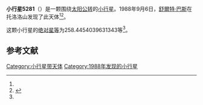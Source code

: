 {{Infobox planet
| bgcolour = #FFFFC0
| name = 5281 Lindstrom
| symbol = 
| image = 
| caption = 
| discovery = yes
| discovery_ref = 
| discoverer = [[舒爾特·巴斯|舒爾特·巴斯]]
| discovery_site = [[托洛洛山|托洛洛山]] 
| discovered = 1988年9月6日
| designations = yes
| mp_name = 
| named_after = 
| alt_names = 1988 SO1/ 1968 YE / 1990 AB1 / 1991 EP
| mp_category = [[主带小行星|主带小行星]]
| orbit_ref = <ref name="a">[http://ssd.jpl.nasa.gov/sbdb.cgi?sstr=5281 5281 Lindstrom] {{Wayback|url=http://ssd.jpl.nasa.gov/sbdb.cgi?sstr=5281 |date=20140817102836 }}，小行星數據庫瀏覽器（JPL Small-Body Database Browser）－[[美国国家航空航天局|美国国家航空航天局]]喷气推进实验室</ref>
| epoch = 2456400.5 (2013年4月18日更新)
| aphelion = {{convert|3.369464285758143|AU|km|3|abbr=on|lk=out}}
| perihelion = {{convert|2.660041473182842|AU|km|3|abbr=on}}
| semimajor = {{convert|3.014752879470493|AU|km|3|abbr=on}}
| eccentricity = 0.117658535
| period = 1911.947685 [[日|日]]<br />5.23[[儒略年|儒略年]]
| avg_speed = 
| inclination = 11.08919539001695
| asc_node = 121.53571997
| mean_anomaly = 
| arg_peri = 258.4454039631343
| satellites = 
| physical_characteristics = yes
| dimensions = 
| mass = 
| density = 
| surface_grav = 
| escape_velocity = 
| sidereal_day = 
| axial_tilt = 
| pole_ecliptic_lat = 
| pole_ecliptic_lon = 
| albedo = 
| temperatures= 
| temp_name1 = 
| mean_temp_1 = 
| max_temp_1 = 
| temp_name2 = 
| max_temp_2 = 
| spectral_type = 
| abs_magnitude = 258.4454039631343
}}

'''小行星5281'''（{{lang-en|5281 Lindstrom}}）是一颗围绕[[太阳|太阳]][[公转|公转]]的[[小行星|小行星]]。1988年9月6日，[[舒爾特·巴斯|舒爾特·巴斯]]在托洛洛山发现了此天体<ref name="a" /><ref>{{cite news|title=小行星列表|url=http://cfa-www.harvard.edu/iau/lists/NumberedMPs.txt|accessdate=2013-07-08|newspaper=哈佛大学|archive-date=2008-05-17|archive-url=https://web.archive.org/web/20080517010638/http://cfa-www.harvard.edu/iau/lists/NumberedMPs.txt|dead-url=no}}</ref>。

这颗小行星的[[绝对星等|绝对星等]]为258.4454039631343等<ref name="a" />。

==参考文献==
{{reflist}}
{{Minor Planet Number|[[小行星5280|小行星5280]]|[[小行星5282|小行星5282]]}}

{{小天体}}

[[Category:小行星带天体|Category:小行星带天体]]
[[Category:1988年发现的小行星|Category:1988年发现的小行星]]

{{asteroid-stub}}
